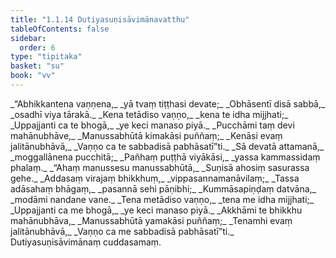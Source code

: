```yaml
---
title: "1.1.14 Dutiyasuṇisāvimānavatthu"
tableOfContents: false
sidebar:
  order: 6
type: "tipitaka"
basket: "su"
book: "vv"
---
```



<DynamicBreadcrumb />

<Division number="116" book="vv">

<Paragraph number="130" type="verses" book="vv">
_“Abhikkantena vaṇṇena,_  
_yā tvaṃ tiṭṭhasi devate;_  
_Obhāsentī disā sabbā,_  
_osadhī viya tārakā._  

</Paragraph>

</Division>
<Division number="117" book="vv">

<Paragraph number="131" type="verses" book="vv">
_Kena tetādiso vaṇṇo,_  
_kena te idha mijjhati;_  
_Uppajjanti ca te bhogā,_  
_ye keci manaso piyā._  

</Paragraph>

</Division>
<Division number="118" book="vv">

<Paragraph number="132" type="verses" book="vv">
_Pucchāmi taṃ devi mahānubhāve,_  
_Manussabhūtā kimakāsi puññaṃ;_  
_Kenāsi evaṃ jalitānubhāvā,_  
_Vaṇṇo ca te sabbadisā pabhāsatī”ti._  

</Paragraph>

</Division>
<Division number="119" book="vv">

<Paragraph number="133" type="verses" book="vv">
_Sā devatā attamanā,_  
_moggallānena pucchitā;_  
_Pañhaṃ puṭṭhā viyākāsi,_  
_yassa kammassidaṃ phalaṃ._  

</Paragraph>

</Division>
<Division number="120" book="vv">

<Paragraph number="134" type="verses" book="vv">
_“Ahaṃ manussesu manussabhūtā,_  
_Suṇisā ahosiṃ sasurassa gehe._  

</Paragraph>

</Division>
<Division number="121" book="vv">

<Paragraph number="135" type="verses" book="vv">
_Addasaṃ virajaṃ bhikkhuṃ,_  
_vippasannamanāvilaṃ;_  
_Tassa adāsahaṃ bhāgaṃ,_  
_pasannā sehi pāṇibhi;_  
_Kummāsapiṇḍaṃ datvāna,_  
_modāmi nandane vane._  

</Paragraph>

</Division>
<Division number="122" book="vv">

<Paragraph number="136" type="verses" book="vv">
_Tena metādiso vaṇṇo,_  
_tena me idha mijjhati;_  
_Uppajjanti ca me bhogā,_  
_ye keci manaso piyā._  

</Paragraph>

</Division>
<Division number="123" book="vv">

<Paragraph number="137" type="verses" book="vv">
_Akkhāmi te bhikkhu mahānubhāva,_  
_Manussabhūtā yamakāsi puññaṃ;_  
_Tenamhi evaṃ jalitānubhāvā,_  
_Vaṇṇo ca me sabbadisā pabhāsatī”ti._  


</Paragraph>
</Division>

<Paragraph number="138" type="center" book="vv">
Dutiyasuṇisāvimānaṃ cuddasamaṃ.
</Paragraph>
